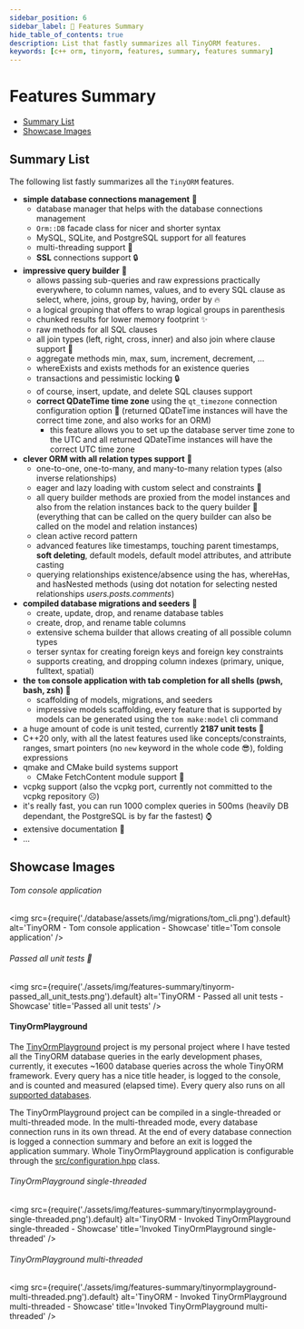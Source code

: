 ```yaml
---
sidebar_position: 6
sidebar_label: 📄 Features Summary
hide_table_of_contents: true
description: List that fastly summarizes all TinyORM features.
keywords: [c++ orm, tinyorm, features, summary, features summary]
---
```


# Features Summary

- [Summary List](#summary-list)
- [Showcase Images](#showcase-images)

## Summary List

The following list fastly summarizes all the `TinyORM` features.

- __simple database connections management__ 🧬
  - database manager that helps with the database connections management
  - `Orm::DB` facade class for nicer and shorter syntax
  - MySQL, SQLite, and PostgreSQL support for all features
  - multi-threading support 👀
  - __SSL__ connections support 🔒
- __impressive query builder__ 🔧
  - allows passing sub-queries and raw expressions practically everywhere, to column names, values, and to every SQL clause as select, where, joins, group by, having, order by 🔥
  - a logical grouping that offers to wrap logical groups in parenthesis
  - chunked results for lower memory footprint ✨
  - raw methods for all SQL clauses
  - all join types (left, right, cross, inner) and also join where clause support 🫤
  - aggregate methods min, max, sum, increment, decrement, ...
  - whereExists and exists methods for an existence queries
  - transactions and pessimistic locking 🔒
  - of course, insert, update, and delete SQL clauses support
  - __correct QDateTime time zone__ using the `qt_timezone` connection configuration option 📅 (returned QDateTime instances will have the correct time zone, and also works for an ORM)
    - this feature allows you to set up the database server time zone to the UTC and all returned QDateTime instances will have the correct UTC time zone
- __clever ORM with all relation types support__ 🎉
  - one-to-one, one-to-many, and many-to-many relation types (also inverse relationships)
  - eager and lazy loading with custom select and constraints 🚀
  - all query builder methods are proxied from the model instances and also from the relation instances back to the query builder 🤯 (everything that can be called on the query builder can also be called on the model and relation instances)
  - clean active record pattern
  - advanced features like timestamps, touching parent timestamps, __soft deleting__, default models, default model attributes, and attribute casting
  - querying relationships existence/absence using the has, whereHas, and hasNested methods (using dot notation for selecting nested relationships _users.posts.comments_)
- __compiled database migrations and seeders__ 🕺
  - create, update, drop, and rename database tables
  - create, drop, and rename table columns
  - extensive schema builder that allows creating of all possible column types
  - terser syntax for creating foreign keys and foreign key constraints
  - supports creating, and dropping column indexes (primary, unique, fulltext, spatial)
- __the `tom` console application with tab completion for all shells (pwsh, bash, zsh)__ 🥳
  - scaffolding of models, migrations, and seeders
  - impressive models scaffolding, every feature that is supported by models can be generated using the `tom make:model` cli command
- a huge amount of code is unit tested, currently __2187 unit tests__ 🤯
- C++20 only, with all the latest features used like concepts/constraints, ranges, smart pointers (no `new` keyword in the whole code 😎), folding expressions
- qmake and CMake build systems support
  - CMake FetchContent module support 🤙
- vcpkg support (also the vcpkg port, currently not committed to the vcpkg repository ☹️)
- it's really fast, you can run 1000 complex queries in 500ms (heavily DB dependant, the PostgreSQL is by far the fastest) ⌚
- extensive documentation 📃
- ...

## Showcase Images

###### Tom console application

<img src={require('./database/assets/img/migrations/tom_cli.png').default}
    alt='TinyORM - Tom console application - Showcase'
    title='Tom console application' />

###### Passed all unit tests 🥳

<img src={require('./assets/img/features-summary/tinyorm-passed_all_unit_tests.png').default}
    alt='TinyORM - Passed all unit tests - Showcase'
    title='Passed all unit tests' />

#### TinyOrmPlayground

The [TinyOrmPlayground](https://github.com/silverqx/TinyOrmPlayground) project is my personal project where I have tested all the TinyORM database queries in the early development phases, currently, it executes ~1600 database queries across the whole TinyORM framework. Every query has a nice title header, is logged to the console, and is counted and measured (elapsed time). Every query also runs on all [supported databases](database/getting-started.mdx#introduction).

The TinyOrmPlayground project can be compiled in a single-threaded or multi-threaded mode. In the multi-threaded mode, every database connection runs in its own thread. At the end of every database connection is logged a connection summary and before an exit is logged the application summary. Whole TinyOrmPlayground application is configurable through the [src/configuration.hpp](https://github.com/silverqx/TinyOrmPlayground/blob/main/src/configuration.hpp) class.

###### TinyOrmPlayground single-threaded

<img src={require('./assets/img/features-summary/tinyormplayground-single-threaded.png').default}
    alt='TinyORM - Invoked TinyOrmPlayground single-threaded - Showcase'
    title='Invoked TinyOrmPlayground single-threaded' />

###### TinyOrmPlayground multi-threaded

<img src={require('./assets/img/features-summary/tinyormplayground-multi-threaded.png').default}
    alt='TinyORM - Invoked TinyOrmPlayground multi-threaded - Showcase'
    title='Invoked TinyOrmPlayground multi-threaded' />
